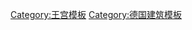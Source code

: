 {{Navbox
| name = 普鲁士王宫
| title = [[普魯士王國]] [[宫殿列表#德國|王宫]]
| state = {{{state|autocollapse}}}
| listclass = hlist
| image     = 

| group1 = 
| list1  = 
* '''[[柏林宮]]'''
* '''[[无忧宫 (德国)|無憂宮]]'''
* '''[[太子宮 (柏林)|太子宫]]'''
*'''[[波茨坦城市宮]]'''

* [[大理石宮]]
* [[新宮 (波茨坦)|新宮]]
* [[橘園宮]]
* [[巴伯斯貝格堡]]
* [[采琪莲霍夫宫]]
* [[夏洛滕霍夫宮]]
* [[貝爾維尤宮|-{zh-cn:贝勒维宫; zh-hant:貝爾維尤宮}-]]
* [[夏洛滕堡宫]]
* [[格利尼克宮]]
* [[蒙比茹宫]]
* [[骑士团宫]]
* [[美丽堡]]

}}<noinclude>
{{collapsible option}}

[[Category:王宫模板]]
[[Category:德国建筑模板]]